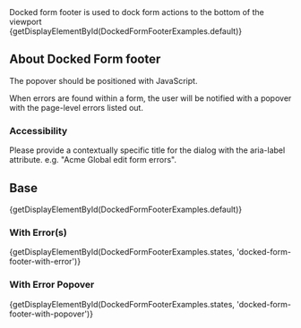 
<div className="lead doc">
  Docked form footer is used to dock form actions to the bottom of the viewport
</div>

<CodeView exampleOnly isViewport demoStyles="height: 180px;">
  {getDisplayElementById(DockedFormFooterExamples.default)}
</CodeView>

## About Docked Form footer

The popover should be positioned with JavaScript.

When errors are found within a form, the user will be notified with a popover with the page-level errors listed out.

### Accessibility

Please provide a contextually specific title for the dialog with the aria-label attribute. e.g. "Acme Global edit form errors".

## Base

<CodeView isViewport demoStyles="height: 180px;">
  {getDisplayElementById(DockedFormFooterExamples.default)}
</CodeView>

### With Error(s)

<CodeView isViewport demoStyles="height: 180px;">
  {getDisplayElementById(DockedFormFooterExamples.states, 'docked-form-footer-with-error')}
</CodeView>

### With Error Popover

<CodeView isViewport demoStyles="height: 180px;">
  {getDisplayElementById(DockedFormFooterExamples.states, 'docked-form-footer-with-popover')}
</CodeView>
